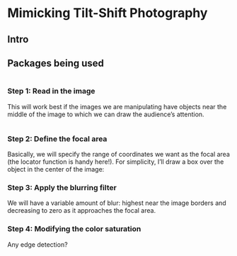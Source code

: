 # Mimicking Tilt-Shift Photography  {#tiltShift}

## Intro


## Packages being used

```r

```

### Step 1: Read in the image

This will work best if the images we are manipulating have objects near the middle of the image to which we can draw the audience's attention.

```r
   
```

### Step 2: Define the focal area

Basically, we will specify the range of coordinates we want as the focal area (the locator function is handy here!). For simplicity, I'll draw a box over the object in the center of the image:

### Step 3: Apply the blurring filter

We will have a variable amount of blur: highest near the image borders and decreasing to zero as it approaches the focal area.

### Step 4: Modifying the color saturation


Any edge detection?